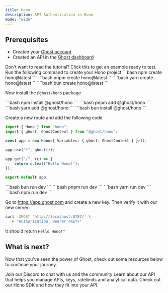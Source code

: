 ```yaml
---
title: Hono
description: API Authentication in Hono
mode: "wide"
---
```


## Prerequisites

- Created your [Ghost account](https://app.ghost.com/auth/sign-up)
- Created an API in the [Ghost dashboard](https://app.ghost.com/apis)

<Card title="Skip the tutorial" icon="link" href="https://github.com/getghost/examples/tree/main/hono">
  Don't want to read the tutorial? Click this to get an example ready to test.
</Card>

<Steps titleSize="h3">

<Step title="Create Hono Application">
Run the following command to create your Hono project

<Tabs>
  <Tab title="npm">
  ```bash
  npm create hono@latest
  ```
  </Tab>
  <Tab title="pnpm">
  ```bash
  pnpm create hono@latest
    ```
  </Tab>
  <Tab title="yarn">
  ```bash
  yarn create hono@latest
    ```
  </Tab>
  <Tab title="bun">
  ```bash
    bun create hono@latest
  ```
  </Tab>
</Tabs>
</Step>
<Step  title="Install">

Now install the `@ghost/hono` package

<Tabs>
  <Tab title="npm">
  ```bash
    npm install @ghost/hono
    ```
  </Tab>
  <Tab title="pnpm">
  ```bash
    pnpm add @ghost/hono
    ```
  </Tab>
  <Tab title="yarn">
  ```bash
    yarn add @ghost/hono
    ```
  </Tab>
  <Tab title="bun">
  ```bash
    bun install @ghost/hono
    ```
  </Tab>
</Tabs>
</Step>

<Step title="Update index to use our Hono SDK">

Create a new route and add the following code

```ts /src/index.ts
import { Hono } from "hono";
import { ghost, GhostContext } from "@ghost/hono";

const app = new Hono<{ Variables: { ghost: GhostContext } }>();

app.use("*", ghost());

app.get("/", (c) => {
	return c.text("Hello Hono!");
});

export default app;
```

</Step>

<Step title="Running it">

<Tabs>
  <Tab title="bun">
  ```bash
    bun run dev
    ```
  </Tab>
  <Tab title="pnpm">
  ```bash
    pnpm run dev
    ```
  </Tab>
  <Tab title="yarn">
  ```bash
    yarn run dev
    ```
  </Tab>
  <Tab title="npm">
  ```bash
    npm run dev
    ```
  </Tab>
</Tabs>
</Step>

<Step  title="Try it out">

Go to https://app.ghost.com and create a new key. Then verify it with our new server:

```bash
curl -XPOST 'http://localhost:8787/' \
  -H "Authorization: Bearer <KEY>"
```

It should return `Hello Hono!"`

</Step>

</Steps>

## What is next?

Now that you've seen the power of Ghost, check out some resources below to continue your journey.

<CardGroup cols={3}>
  <Card title="Discord" icon="discord" href="https://ghost.com/discord">Join our Discord to chat with us and the community</Card>
  <Card title="Ghost API Reference" icon="database" href="/api-reference">
     Learn about our API that helps you manage APIs, keys, ratelimits and analytical data.
  </Card>
  <Card title="Hono SDK" icon="brackets-curly" href="/libraries/ts/hono">
   Check out our Hono SDK and how they fit into your API.
  </Card>
</CardGroup>
